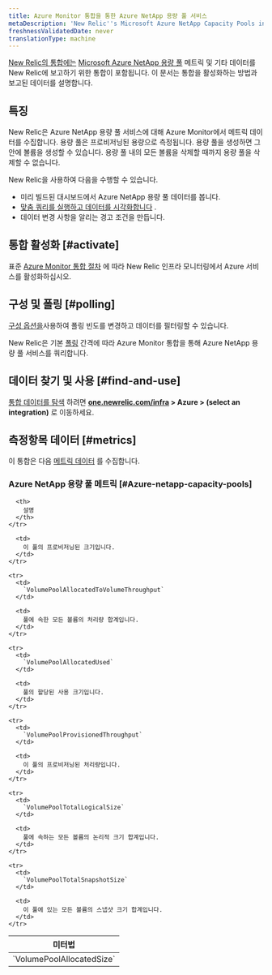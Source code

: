 ```yaml
---
title: Azure Monitor 통합을 통한 Azure NetApp 용량 풀 서비스
metaDescription: 'New Relic''s Microsoft Azure NetApp Capacity Pools integration: what data it reports and how to enable it.'
freshnessValidatedDate: never
translationType: machine
---
```


[New Relic의 통합에는](/docs/infrastructure/integrations-getting-started/getting-started/introduction-infrastructure-integrations) [Microsoft Azure NetApp 용량 풀](https://learn.microsoft.com/en-us/azure/azure-netapp-files/azure-netapp-files-set-up-capacity-pool) 메트릭 및 기타 데이터를 New Relic에 보고하기 위한 통합이 포함됩니다. 이 문서는 통합을 활성화하는 방법과 보고된 데이터를 설명합니다.

## 특징

New Relic은 Azure NetApp 용량 풀 서비스에 대해 Azure Monitor에서 메트릭 데이터를 수집합니다. 용량 풀은 프로비저닝된 용량으로 측정됩니다. 용량 풀을 생성하면 그 안에 볼륨을 생성할 수 있습니다. 용량 풀 내의 모든 볼륨을 삭제할 때까지 용량 풀을 삭제할 수 없습니다.

New Relic을 사용하여 다음을 수행할 수 있습니다.

* 미리 빌드된 대시보드에서 Azure NetApp 용량 풀 데이터를 봅니다.
* [맞춤 쿼리를 실행하고 데이터를 시각화합니다](/docs/infrastructure/integrations-getting-started/getting-started/use-integration-data-new-relic-insights) .
* 데이터 변경 사항을 알리는 경고 조건을 만듭니다.

## 통합 활성화 [#activate]

표준 [Azure Monitor 통합 절차](/docs/infrastructure/microsoft-azure-integrations/azure-integrations-list/azure-monitor) 에 따라 New Relic 인프라 모니터링에서 Azure 서비스를 활성화하십시오.

## 구성 및 폴링 [#polling]

[구성 옵션을](/docs/infrastructure/microsoft-azure-integrations/azure-integrations-list/azure-monitor/#settings)사용하여 폴링 빈도를 변경하고 데이터를 필터링할 수 있습니다.

New Relic은 기본 [폴링](/docs/infrastructure/microsoft-azure-integrations/azure-integrations-list/azure-monitor/#settings) 간격에 따라 Azure Monitor 통합을 통해 Azure NetApp 용량 풀 서비스를 쿼리합니다.

## 데이터 찾기 및 사용 [#find-and-use]

[통합 데이터를 탐색](/docs/infrastructure/integrations/find-use-infrastructure-integration-data) 하려면 <DNT>**[one.newrelic.com/infra](https://one.newrelic.com/infra) > Azure > (select an integration)**</DNT> 로 이동하세요.

## 측정항목 데이터 [#metrics]

이 통합은 다음 [메트릭 데이터](/docs/infrastructure/integrations-getting-started/getting-started/understand-integration-data-data-types#metric) 를 수집합니다.

### Azure NetApp 용량 풀 메트릭 [#Azure-netapp-capacity-pools]

<table>
  <thead>
    <tr>
      <th style={{ width: "300px" }}>
        미터법
      </th>

      <th>
        설명
      </th>
    </tr>
  </thead>

  <tbody>
    <tr>
      <td>
        `VolumePoolAllocatedSize`
      </td>

      <td>
        이 풀의 프로비저닝된 크기입니다.
      </td>
    </tr>

    <tr>
      <td>
        `VolumePoolAllocatedToVolumeThroughput`
      </td>

      <td>
        풀에 속한 모든 볼륨의 처리량 합계입니다.
      </td>
    </tr>

    <tr>
      <td>
        `VolumePoolAllocatedUsed`
      </td>

      <td>
        풀의 할당된 사용 크기입니다.
      </td>
    </tr>

    <tr>
      <td>
        `VolumePoolProvisionedThroughput`
      </td>

      <td>
        이 풀의 프로비저닝된 처리량입니다.
      </td>
    </tr>

    <tr>
      <td>
        `VolumePoolTotalLogicalSize`
      </td>

      <td>
        풀에 속하는 모든 볼륨의 논리적 크기 합계입니다.
      </td>
    </tr>

    <tr>
      <td>
        `VolumePoolTotalSnapshotSize`
      </td>

      <td>
        이 풀에 있는 모든 볼륨의 스냅샷 크기 합계입니다.
      </td>
    </tr>
  </tbody>
</table>
